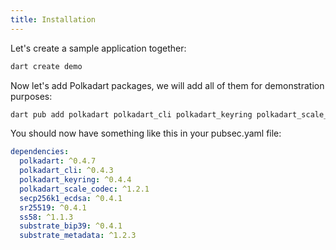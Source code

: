 ```yaml
---
title: Installation
---
```


Let's create a sample application together:

```bash
dart create demo
```

Now let's add Polkadart packages, we will add all of them for demonstration purposes:

```bash
dart pub add polkadart polkadart_cli polkadart_keyring polkadart_scale_codec secp256k1_ecdsa sr25519 ss58 substrate_bip39 substrate_metadata
```

You should now have something like this in your pubsec.yaml file:

```yaml title="pubspec.yaml"
dependencies:
  polkadart: ^0.4.7
  polkadart_cli: ^0.4.3
  polkadart_keyring: ^0.4.4
  polkadart_scale_codec: ^1.2.1
  secp256k1_ecdsa: ^0.4.1
  sr25519: ^0.4.1
  ss58: ^1.1.3
  substrate_bip39: ^0.4.1
  substrate_metadata: ^1.2.3
```

